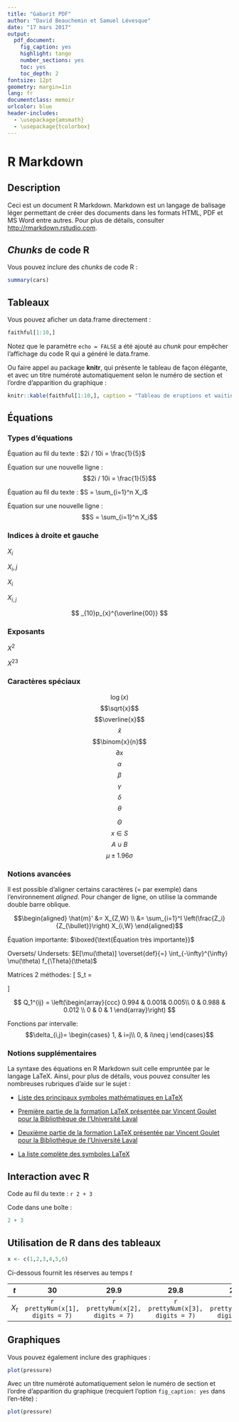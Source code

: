 ```yaml
---
title: "Gabarit PDF"
author: "David Beauchemin et Samuel Lévesque"
date: "17 mars 2017"
output:
  pdf_document:
    fig_caption: yes
    highlight: tango
    number_sections: yes
    toc: yes
    toc_depth: 2
fontsize: 12pt
geometry: margin=1in
lang: fr
documentclass: memoir
urlcolor: blue
header-includes:
  - \usepackage{amsmath}
  - \usepackage{tcolorbox}
---
```


# R Markdown

## Description

Ceci est un document R Markdown. Markdown est un langage de balisage léger permettant de créer des documents dans les formats HTML, PDF et MS Word entre autres. Pour plus de détails, consulter <http://rmarkdown.rstudio.com>.

## _Chunks_ de code R

Vous pouvez inclure des _chunks_ de code R :

```r
summary(cars)
```

## Tableaux

Vous pouvez aficher un data.frame directement :

```r
faithful[1:10,]
```

Notez que le paramètre `echo = FALSE` a été ajouté au _chunk_ pour empêcher l'affichage du code R qui a généré le data.frame.

Ou faire appel au package **knitr**, qui présente le tableau de façon élégante, et avec un titre numéroté automatiquement selon le numéro de section et l'ordre d'apparition du graphique :

```r
knitr::kable(faithful[1:10,], caption = "Tableau de eruptions et waiting")
```


## Équations

### Types d'équations

Équation au fil du texte : $2i / 10i = \frac{1}{5}$

Équation sur une nouvelle ligne : $$2i / 10i = \frac{1}{5}$$

Équation au fil du texte : $S = \sum_{i=1}^n X_i$

Équation sur une nouvelle ligne : $$S = \sum_{i=1}^n X_i$$

### Indices à droite et gauche

$X_i$

$X_i,j$

$X_{i}$

$X_{i,j}$


$$ _{10}p_{x}^{\overline{00}} $$

### Exposants

$X^2$

${X^2}^3$

### Caractères spéciaux

$$\log{(x)}$$
$$\sqrt{x}$$
$$\overline{x}$$
$$\hat{x}$$
$$\binom{x}{n}$$
$$\partial{x}$$
$$\alpha$$
$$\beta$$
$$\gamma$$
$$\delta$$
$$ \theta $$

$$ \Theta $$
$$x \in S$$
$$A \cup B$$
$$\mu \pm 1.96 \sigma$$

### Notions avancées

Il est possible d'aligner certains caractères (= par exemple) dans l'environnement *aligned*. Pour changer de ligne, on utilise la commande double barre oblique.

$$\begin{aligned}
\hat{m}' &= X_{Z,W} \\
&= \sum_{i=1}^I \left(\frac{Z_i}{Z_{\bullet}}\right) X_{i,W}
\end{aligned}$$

Équation importante: $\boxed{\text{Équation très importante}}$

Oversets/ Undersets: $E[\mu(\theta)] \overset{def}{=} \int_{-\infty}^{\infty} \mu(\theta) f_{\Theta}(\theta)$

Matrices 2 méthodes:
\[
S_t =
\begin{bmatrix}
  S_t^{(1)} \\
  ... \\
  S_t^{(N)} 
\end{bmatrix}
\]

$$
Q_1^{ij} = \left(\begin{array}{ccc} 
0.994 & 0.001& 0.005\\
0 & 0.988 & 0.012 \\
0 & 0 & 1
\end{array}\right)
$$ 

Fonctions par intervalle:
$$\delta_{i,j}= 
\begin{cases}
    1,    & i=j\\
    0,    & i\neq j
\end{cases}$$


### Notions supplémentaires

La syntaxe des équations en R Markdown suit celle empruntée par le langage LaTeX. Ainsi, pour plus de détails, vous pouvez consulter les nombreuses rubriques d'aide sur le sujet  :

- [Liste des principaux symboles mathématiques en LaTeX](http://web.ift.uib.no/Teori/KURS/WRK/TeX/symALL.html)

- [Première partie de la formation LaTeX présentée par Vincent Goulet pour la Bibliothèque de l’Université Laval](http://ctan.math.ca/tex-archive/info/formation-latex-ul/formation_latex_UL-partie_1.pdf)

- [Deuxième partie de la formation LaTeX présentée par Vincent Goulet pour la Bibliothèque de l’Université Laval](http://ctan.mirror.rafal.ca/info/formation-latex-ul/formation_latex_UL-partie_2.pdf)

- [La liste complète des symboles LaTeX](http://mirror.its.dal.ca/ctan/info/symbols/comprehensive/symbols-letter.pdf)

## Interaction avec R

Code au fil du texte : `r 2 + 3`

Code dans une boîte : 
```r
2 + 3
```

## Utilisation de R dans des tableaux

```r

x <- c(1,2,3,4,5,6)


```

Ci-dessous fournit les réserves au temps $t$

| $t$  |  30 | 29.9  |  29.8 | 29.7  | ...  | 20.1  |  20 |
|:------:|:------:|:------:|:------:|:------:|:------:|:------:|:------:|
| $X_t$  | `r prettyNum(x[1], digits = 7)`  | `r prettyNum(x[2], digits = 7)` | `r prettyNum(x[3], digits = 7)`  | `r prettyNum(x[4], digits = 7)` | ...  |  `r prettyNum(x[5], digits = 7)`|  `r prettyNum(x[6], digits = 7)` |



## Graphiques

Vous pouvez également inclure des graphiques :

```r
plot(pressure)
```

Avec un titre numéroté automatiquement selon le numéro de section et l'ordre d'apparition du graphique (recquiert l'option `fig_caption: yes` dans l'en-tête) :

```r
plot(pressure)
```